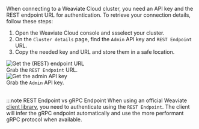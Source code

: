 When connecting to a Weaviate Cloud cluster, you need an API key and the REST endpoint URL for authentication.
To retrieve your connection details, follow these steps:


<div class="row">
  <ol>
    <li className="inline-content">
      Open the <Link to="https://console.weaviate.cloud">Weaviate Cloud console</Link> and <Link to="/cloud/manage-clusters/status#select-your-cluster"> ssselect your cluster</Link>.
    </li>
    <li>
      On the <code>Cluster details</code> page, find the <code>Admin</code> API
      key and <code>REST Endpoint</code> URL.
    </li>
    <li>Copy the needed key and URL and store them in a safe location.</li>
  </ol>
</div>


<div class="row">
  <div class="col col--6">
    <div class="card-demo">
      <div class="card">
        <div class="card__image">
          <img src={WCDClusterURL} alt="Get the (REST) endpoint URL" />
        </div>
        <div class="card__body">
          Grab the <code>REST Endpoint</code> URL.
        </div>
      </div>
    </div>
  </div>
  <div class="col col--6">
    <div class="card-demo">
      <div class="card">
        <div class="card__image">
          <img src={WCDClusterAdminKey} alt="Get the admin API key" />
        </div>
        <div class="card__body">
          Grab the <code>Admin</code> API key.
        </div>
      </div>
    </div>
  </div>
</div>
<br />

:::note REST Endpoint vs gRPC Endpoint
When using an official Weaviate [client library](/weaviate/client-libraries), you need to authenticate using the `REST Endpoint`. The client will infer the gRPC endpoint automatically and use the more performant gRPC protocol when available.
